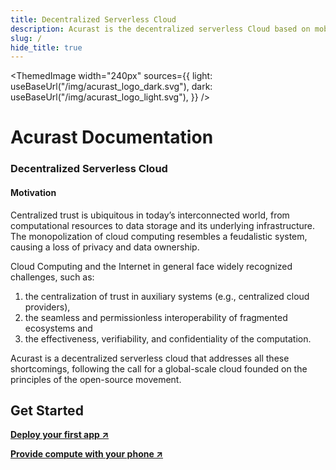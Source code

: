 ```yaml
---
title: Decentralized Serverless Cloud
description: Acurast is the decentralized serverless Cloud based on mobile phones.
slug: /
hide_title: true
---
```



<div class="padding-vert--md"></div>

<ThemedImage
  width="240px"
  sources={{
    light: useBaseUrl("/img/acurast_logo_dark.svg"),
    dark: useBaseUrl("/img/acurast_logo_light.svg"),
  }}
/>

<div class="padding-vert--md"></div>

# Acurast Documentation

### Decentralized Serverless Cloud

#### Motivation

Centralized trust is ubiquitous in today’s interconnected world, from computational resources to data storage and its underlying infrastructure. The monopolization of cloud computing resembles a feudalistic system, causing a loss of privacy and data ownership.

Cloud Computing and the Internet in general face widely recognized challenges, such as:

1. the centralization of trust in auxiliary systems (e.g., centralized cloud providers),
2. the seamless and permissionless interoperability of fragmented ecosystems and
3. the effectiveness, verifiability, and confidentiality of the computation.

Acurast is a decentralized serverless cloud that addresses all these shortcomings, following the call for a global-scale cloud founded on the principles of the open-source movement.

## Get Started

**[Deploy your first app ↗](/developers/deploy-first-app)**

**[Provide compute with your phone ↗](/acurast-processors/)**
